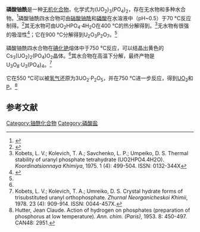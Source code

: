 {{Chembox
| Name = 
| NameEn = 
|CustomizedImage=[[File:3.svg|File:3.svg]][[File:Uranyl-Ion.svg|File:Uranyl-Ion.svg]][[File:2.svg|File:2.svg]][[File:Phosphat-Ion.svg|File:Phosphat-Ion.svg]]
| IUPACName = 
| IUPACNameZh = 
| OtherNames = 
| Section1 = {{Chembox Identifiers
|   CASNo = 639777-69-8
|   CASNo_Ref = {{cascite|correct|CAS}}
|   CASNo_Comment = 无水
|   CASNo2 = 39385-54-1
|   CASNo2_Ref = {{cascite|correct|CAS}}
|   CASNo2_Comment = 四水
|   PubChem = 
|   SMILES =  }}
| Section2 = {{Chembox Properties
|   Formula = (UO<sub>2</sub>)<sub>3</sub>(PO<sub>4</sub>)<sub>2</sub>
|   MolarMass = 
|   Appearance = 黄色固体（四水）<ref name=Yogoubi />
|   Density = 
|   MeltingPt = 
|   BoilingPt = 
|   Solubility =  5.56×10<sup>−10</sup> mol/L<ref name=VI />
|   Ksp = 4.73×10<sup>−47</sup><ref name=VI>Karpov, V. I. Solubility of neutral uranyl phosphate. ''Zhurnal Neorganicheskoi Khimii'', 1961. 6: 531-533. ISSN: 0044-457X.</ref><br>2.60×10−22（23 °C，四水合物）<br>5.26×10<sup>−23</sup>（50 °C，四水合物）<ref>{{cite journal|journal=Radiochimica Acta|volume=98|issue=9-11|issn=0033-8230|date=2010-01|doi=10.1524/ract.2010.1752|url=http://www.degruyter.com/view/j/ract.2010.98.issue-9-11/ract.2010.1752/ract.2010.1752.xml|title=Solubility of triuranyl diphosphate tetrahydrate (TDT) and Na autunite at 23 and 50 °C|accessdate=2021-01-16|author=Christopher R. Armstrong, Andrew R. Felmy, Sue B. Clark|archive-date=2018-06-23|archive-url=https://web.archive.org/web/20180623202629/https://www.degruyter.com/view/j/ract.2010.98.issue-9-11/ract.2010.1752/ract.2010.1752.xml|dead-url=no}}</ref>}}
| Section3 = {{Chembox Hazards
|   MainHazards = 
|   FlashPt = 
|   Autoignition =  }}
}}
'''磷酸铀酰'''是一种[[无机化合物|无机化合物]]，化学式为(UO<sub>2</sub>)<sub>3</sub>(PO<sub>4</sub>)<sub>2</sub>，存在无水物和多种水合物。<ref>{{cite journal|journal=Radiochemistry|volume=52|issue=2|language=en|issn=1066-3622|date=2010-04|pages=133–137|doi=10.1134/S1066362210020037|url=http://link.springer.com/10.1134/S1066362210020037|title=Synthesis and study of uranyl phosphates (UO2)3(PO4)2·nH2O|accessdate=2021-01-16|author=N. G. Chernorukov, O. V. Nipruk, A. V. Knyazev, Yu. P. Pykhova}}</ref>磷酸铀酰四水合物可由[[硝酸铀酰|硝酸铀酰]]和[[磷酸|磷酸]]在水溶液中（pH~0.5）于70 °C反应制得。<ref name=Yogoubi>{{cite journal|journal=Journal of Solid State Chemistry|volume=200|language=en|date=2013-04|pages=13–21|doi=10.1016/j.jssc.2013.01.013|url=https://linkinghub.elsevier.com/retrieve/pii/S0022459613000297|title=Molten salt flux synthesis and crystal structure of a new open-framework uranyl phosphate Cs3(UO2)2(PO4)O2: Spectroscopic characterization and cationic mobility studies|accessdate=2021-01-16|author=S. Yagoubi, C. Renard, F. Abraham, S. Obbade|archive-date=2018-06-11|archive-url=https://web.archive.org/web/20180611174534/https://linkinghub.elsevier.com/retrieve/pii/S0022459613000297|dead-url=no}}</ref>其无水物可由UO<sub>2</sub>HPO<sub>4</sub>·4H<sub>2</sub>O在400 °C的热分解得到。<ref name=LV>Kobets, L. V.; Kolevich, T. A.; Savchenko, L. P.; Umpeiko, D. S. Thermal stability of uranyl phosphate tetrahydrate (UO2HPO4.4H2O). ''Koordinatsionnaya Khimiya'', 1975. 1 (4): 499-504. ISSN: 0132-344X</ref>无水物有很强的吸湿性<ref>{{cite journal|journal=Thermochimica Acta|volume=40|issue=3|language=en|date=1980-10|pages=357–365|doi=10.1016/0040-6031(80)80077-3|url=https://linkinghub.elsevier.com/retrieve/pii/0040603180800773|title=The formation and stability of hydrated and anhydrous uranyl phosphates|accessdate=2021-01-16|author=H. Barten, E.H.P. Cordfunke|archive-date=2018-06-25|archive-url=https://web.archive.org/web/20180625061314/https://linkinghub.elsevier.com/retrieve/pii/0040603180800773|dead-url=no}}</ref>；它在900 °C分解得到U<sub>2</sub>O<sub>3</sub>P<sub>2</sub>O<sub>7</sub>。<ref name=LV />

磷酸铀酰四水合物在[[碘化铯|碘化铯]]熔体中于750 °C反应，可以结晶出黄色的Cs<sub>3</sub>(UO<sub>2</sub>)<sub>2</sub>(PO<sub>4</sub>)O<sub>2</sub>晶体。<ref name=Yogoubi />其水合物在高温下分解，最终产物是U<sub>3</sub>O<sub>8</sub>·U<sub>3</sub>(PO<sub>4</sub>)<sub>4</sub>。<ref>Kobets, L. V.; Kolevich, T. A.; Umreiko, D. S. Crystal hydrate forms of trisubstituted uranyl orthophosphate. ''Zhurnal Neorganicheskoi Khimii'', 1978. 23 (4): 909-914. ISSN: 0044-457X.</ref>

它在550 °C可以被[[氢气|氢气]]还原为3UO<sub>2</sub>·P<sub>2</sub>O<sub>5</sub>，并在750 °C进一步反应，得到[[二氧化铀|UO<sub>2</sub>]]和[[磷|P]]。<ref>Hutter, Jean Claude. Action of hydrogen on phosphates (preparation of phosphorus at low temperature). ''Ann. chim. (Paris)'', 1953. 8: 450-497. CAN48: 2951.</ref>

==参考文献==
{{reflist}}

{{铀化合物}}
{{磷酸盐}}

[[Category:铀酰化合物|Category:铀酰化合物]]
[[Category:磷酸盐|Category:磷酸盐]]